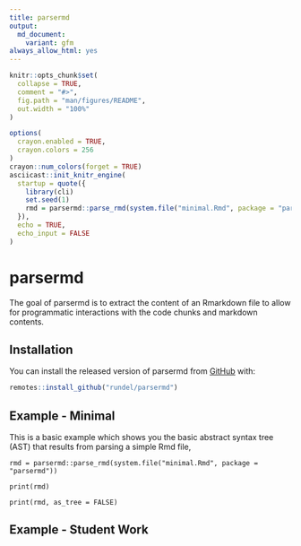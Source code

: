 ```yaml
---
title: parsermd
output:
  md_document:
    variant: gfm
always_allow_html: yes
---
```


<!-- README.md is generated from README.Rmd. Please edit that file -->

```r
knitr::opts_chunk$set(
  collapse = TRUE,
  comment = "#>",
  fig.path = "man/figures/README",
  out.width = "100%"
)

options(
  crayon.enabled = TRUE,
  crayon.colors = 256
)
crayon::num_colors(forget = TRUE)
asciicast::init_knitr_engine(
  startup = quote({
    library(cli)
    set.seed(1)
    rmd = parsermd::parse_rmd(system.file("minimal.Rmd", package = "parsermd"))
  }),
  echo = TRUE,
  echo_input = FALSE
)
```

# parsermd

<!-- badges: start -->
<!-- badges: end -->

The goal of parsermd is to extract the content of an Rmarkdown file to allow for programmatic interactions with the code chunks and markdown contents.

## Installation

You can install the released version of parsermd from [GitHub](https://github.com/rundel/parsermd) with:

```r
remotes::install_github("rundel/parsermd")
```

## Example - Minimal

This is a basic example which shows you the basic abstract syntax tree (AST) that results from parsing a simple Rmd file,

```example
rmd = parsermd::parse_rmd(system.file("minimal.Rmd", package = "parsermd"))
```

```asciicast
print(rmd)
```

```asciicast
print(rmd, as_tree = FALSE)
```

## Example - Student Work


